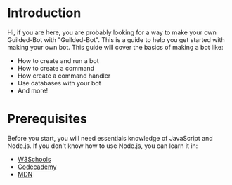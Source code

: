 # Introduction

Hi, if you are here, you are probably looking for a way to make your own Guilded-Bot with "Guilded-Bot". This is a guide to help you get started with making your own bot. This guide will cover the basics of making a bot like:

- How to create and run a bot
- How to create a command
- How create a command handler
- Use databases with your bot
- And more!

# Prerequisites

Before you start, you will need essentials knowledge of JavaScript and Node.js. 
If you don't know how to use Node.js, you can learn it in:

- [W3Schools](https://www.w3schools.com/nodejs/default.asp)
- [Codecademy](https://www.codecademy.com/learn/introduction-to-javascript)
- [MDN](https://developer.mozilla.org/en-US/docs/Learn/JavaScript/First_steps)